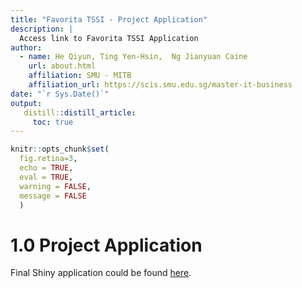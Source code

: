 ```yaml
---
title: "Favorita TSSI - Project Application"
description: |
  Access link to Favorita TSSI Application
author:
  - name: He Qiyun, Ting Yen-Hsin,  Ng Jianyuan Caine
    url: about.html
    affiliation: SMU - MITB
    affiliation_url: https://scis.smu.edu.sg/master-it-business
date: "`r Sys.Date()`"
output: 
   distill::distill_article:
     toc: true
---
```


```r
knitr::opts_chunk$set(
  fig.retina=3,
  echo = TRUE,
  eval = TRUE,
  warning = FALSE,
  message = FALSE
  )
```

# 1.0 Project Application

Final Shiny application could be found [here](https://ngcaine.shinyapps.io/ProjectShiny2/?_ga=2.27019133.1546297360.1648891197-980516699.1646229178).






